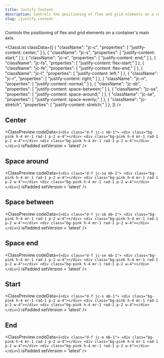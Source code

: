 ```yaml
---
title: Justify Content
description: Controls the positioning of flex and grid elements on a container's main axis.
slug: /justify-content
---
```



Controls the positioning of flex and grid elements on a container's main axis.

<ClassList
  classData={[
    {
      "className": "jc-c",
      "properties": [
        "justify-content: center;"
      ]
    },
    {
      "className": "jc-s",
      "properties": [
        "justify-content: start;"
      ]
    },
    {
      "className": "jc-e",
      "properties": [
        "justify-content: end;"
      ]
    },
    {
      "className": "jc-fs",
      "properties": [
        "justify-content: flex-start;"
      ]
    },
    {
      "className": "jc-fe",
      "properties": [
        "justify-content: flex-end;"
      ]
    },
    {
      "className": "jc-l",
      "properties": [
        "justify-content: left;"
      ]
    },
    {
      "className": "jc-r",
      "properties": [
        "justify-content: right;"
      ]
    },
    {
      "className": "jc-n",
      "properties": [
        "justify-content: normal;"
      ]
    },
    {
      "className": "jc-sb",
      "properties": [
        "justify-content: space-between;"
      ]
    },
    {
      "className": "jc-sa",
      "properties": [
        "justify-content: space-around;"
      ]
    },
    {
      "className": "jc-se",
      "properties": [
        "justify-content: space-evenly;"
      ]
    },
    {
      "className": "jc-stretch",
      "properties": [
        "justify-content: stretch;"
      ]
    },
  ]}
/>

## Center

<ClassPreview
  codeData={`<div class="d-f jc-c mb-1">
      <div class="bg-pink h-4 mr-1 rad-1 p-2 w-4"></div>
      <div class="bg-pink h-4 mr-1 rad-1 p-2 w-4"></div>
      <div class="bg-pink h-4 mr-1 rad-1 p-2 w-4"></div>
    </div>`}
  isPadded
  setVersion = 'latest'
/>

## Space around

<ClassPreview
  codeData={`<div class="d-f jc-sa mb-1">
      <div class="bg-pink h-4 mr-1 rad-1 p-2 w-4"></div>
      <div class="bg-pink h-4 mr-1 rad-1 p-2 w-4"></div>
      <div class="bg-pink h-4 mr-1 rad-1 p-2 w-4"></div>
    </div>`}
  isPadded
  setVersion = 'latest'
/>

## Space between

<ClassPreview
  codeData={`<div class="d-f jc-sb mb-1">
      <div class="bg-pink h-4 mr-1 rad-1 p-2 w-4"></div>
      <div class="bg-pink h-4 mr-1 rad-1 p-2 w-4"></div>
      <div class="bg-pink h-4 mr-1 rad-1 p-2 w-4"></div>
    </div>`}
  isPadded
  setVersion = 'latest'
/>

## Space end

<ClassPreview
  codeData={`<div class="d-f jc-se mb-1">
      <div class="bg-pink h-4 mr-1 rad-1 p-2 w-4"></div>
      <div class="bg-pink h-4 mr-1 rad-1 p-2 w-4"></div>
      <div class="bg-pink h-4 mr-1 rad-1 p-2 w-4"></div>
    </div>`}
  isPadded
  setVersion = 'latest'
/>

## Start

<ClassPreview
  codeData={`<div class="d-f jc-s mb-1">
      <div class="bg-pink h-4 mr-1 rad-1 p-2 w-4"></div>
      <div class="bg-pink h-4 mr-1 rad-1 p-2 w-4"></div>
      <div class="bg-pink h-4 mr-1 rad-1 p-2 w-4"></div>
    </div>`}
  isPadded
  setVersion = 'latest'
/>

## End

<ClassPreview
  codeData={`<div class="d-f jc-e mb-1">
      <div class="bg-pink h-4 mr-1 rad-1 p-2 w-4"></div>
      <div class="bg-pink h-4 mr-1 rad-1 p-2 w-4"></div>
      <div class="bg-pink h-4 mr-1 rad-1 p-2 w-4"></div>
    </div>`}
  isPadded
  setVersion = 'latest'
/>